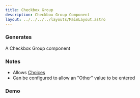 ```yaml
---
title: Checkbox Group
description: Checkbox Group Component
layout: ../../../../layouts/MainLayout.astro
---
```



### Generates

A Checkbox Group component

### Notes

- Allows [Choices](../../property-panel/choices)
- Can be configured to allow an "Other" value to be entered

### Demo

<Demo client:load />
